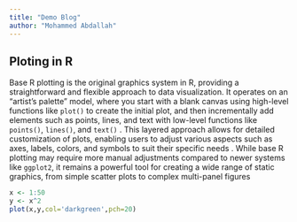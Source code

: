 ```yaml
---
title: "Demo Blog"
author: "Mohammed Abdallah"
---
```


## Ploting in R

Base R plotting is the original graphics system in R, providing a straightforward and flexible approach to data visualization. It operates on an "artist's palette" model, where you start with a blank canvas using high-level functions like `plot()` to create the initial plot, and then incrementally add elements such as points, lines, and text with low-level functions like `points()`, `lines()`, and `text()` . This layered approach allows for detailed customization of plots, enabling users to adjust various aspects such as axes, labels, colors, and symbols to suit their specific needs . While base R plotting may require more manual adjustments compared to newer systems like `ggplot2`, it remains a powerful tool for creating a wide range of static graphics, from simple scatter plots to complex multi-panel figures

```r
x <- 1:50
y <- x^2
plot(x,y,col='darkgreen',pch=20)
```
